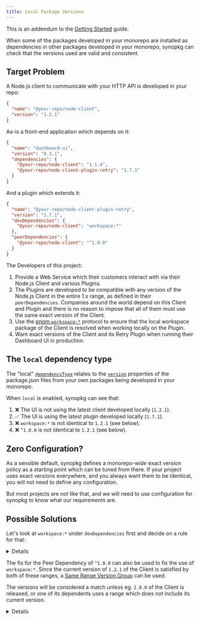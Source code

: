 ```yaml
---
title: Local Package Versions
---
```



This is an addendum to the [Getting Started](/synopkg/guide/getting-started) guide.

When some of the packages developed in your monorepo are installed as dependencies in other packages developed in your monorepo, synopkg can check that the versions used are valid and consistent.

## Target Problem

A Node.js client to communicate with your HTTP API is developed in your repo:

```json title="packages/node-client/package.json"
{
  "name": "@your-repo/node-client",
  "version": "1.2.1"
}
```

As-is a front-end application which depends on it:

```json title="apps/dashboard-ui/package.json"
{
  "name": "dashboard-ui",
  "version": "0.3.1",
  "dependencies": {
    "@your-repo/node-client": "1.1.4",
    "@your-repo/node-client-plugin-retry": "1.7.1"
  }
}
```

And a plugin which extends it:

```json title="packages/node-client-plugin-retry/package.json"
{
  "name": "@your-repo/node-client-plugin-retry",
  "version": "1.7.1",
  "devDependencies": {
    "@your-repo/node-client": "workspace:*"
  },
  "peerDependencies": {
    "@your-repo/node-client": "^1.0.0"
  }
}
```

The Developers of this project:

1. Provide a Web Service which their customers interact with via their Node.js Client and various Plugins.
1. The Plugins are developed to be compatible with any version of the Node.js Client in the entire 1.x range, as defined in their `peerDependencies`. Companies around the world depend on this Client and Plugin and there is no reason to impose that all of them must use the same exact version of the Client.
1. Use the [pnpm `workspace:*`]({import.meta.env.HREF_WORKSPACE_PROTOCOL}) protocol to ensure that the local workspace package of the Client is resolved when working locally on the Plugin.
1. Want exact versions of the Client and its Retry Plugin when running their Dashboard UI in production.

## The `local` dependency type

The "local" [`dependencyType`](/synopkg/config/dependency-types) relates to the [`version`]({import.meta.env.HREF_VERSION}) properties of the package.json files from your own packages being developed in your monorepo.

When `local` is enabled, synopkg can see that:

1. ❌ The UI is not using the latest client developed locally (`1.2.1`).
1. ✅ The UI is using the latest plugin developed locally (`1.7.1`).
1. ❌ `workspace:*` is not identical to `1.2.1` (see below).
1. ❌ `^1.0.0` is not identical to `1.2.1` (see below).

## Zero Configuration?

As a sensible default, synopkg defines a monorepo-wide exact version policy as a starting point which can be tuned from there. If your project uses exact versions everywhere, and you always want them to be identical, you will not need to define any configuration.

But most projects are not like that, and we will need to use configuration for synopkg to know what our requirements are.

## Possible Solutions

Let's look at `workspace:*` under `devDependencies` first and decide on a rule for that:

<Details title="Option 1: Pin local versions to `workspace:*`">

<PinWorkspaceExample level="h3" />

</Details>

The fix for the Peer Dependency of `^1.0.0` can also be used to fix the use of `workspace:*`. Since the current version of `1.2.1` of the Client is satisfied by both of these ranges, a [Same Range Version Group](/synopkg/config/version-groups/same-range) can be used.

The versions will be considered a match unless eg. `2.0.0` of the Client is released, or one of its dependents uses a range which does not include its current version.

<Details title="Option 2: Check that a dependency's semver ranges always match">

  <SameRangeExample level="h3" />
</Details>
